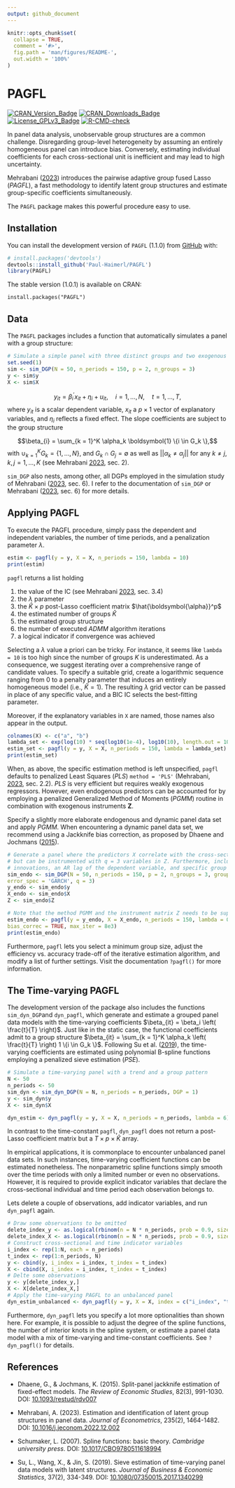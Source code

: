 ```yaml
---
output: github_document
---
```


<!-- README.md is generated from README.Rmd. Please edit that file -->

```r
knitr::opts_chunk$set(
  collapse = TRUE,
  comment = '#>',
  fig.path = 'man/figures/README-',
  out.width = '100%'
)
```

# PAGFL

<!-- badges: start -->

[![CRAN_Version_Badge](http://www.r-pkg.org/badges/version/PAGFL)](https://cran.r-project.org/package=PAGFL) [![CRAN_Downloads_Badge](https://cranlogs.r-pkg.org/badges/grand-total/PAGFL)](https://cran.r-project.org/package=PAGFL) [![License_GPLv3_Badge](https://img.shields.io/badge/License-GPLv3-yellow.svg)](https://www.gnu.org/licenses/gpl-3.0.html) [![R-CMD-check](https://github.com/Paul-Haimerl/PAGFL/actions/workflows/R-CMD-check.yaml/badge.svg)](https://github.com/Paul-Haimerl/PAGFL/actions/workflows/R-CMD-check.yaml)

<!-- badges: end -->

In panel data analysis, unobservable group structures are a common challenge. Disregarding group-level heterogeneity by assuming an entirely homogeneous panel can introduce bias. Conversely, estimating individual coefficients for each cross-sectional unit is inefficient and may lead to high uncertainty.

Mehrabani ([2023](https://doi.org/10.1016/j.jeconom.2022.12.002)) introduces the pairwise adaptive group fused Lasso (*PAGFL*), a fast methodology to identify latent group structures and estimate group-specific coefficients simultaneously.

The `PAGFL` package makes this powerful procedure easy to use.

## Installation

You can install the development version of `PAGFL` (1.1.0) from [GitHub](https://github.com/) with:

```r
# install.packages('devtools')
devtools::install_github('Paul-Haimerl/PAGFL')
library(PAGFL)
```

The stable version (1.0.1) is available on CRAN:

```         
install.packages("PAGFL")
```

## Data

The `PAGFL` packages includes a function that automatically simulates a panel with a group structure:

```r
# Simulate a simple panel with three distinct groups and two exogenous explanatory variables
set.seed(1)
sim <- sim_DGP(N = 50, n_periods = 150, p = 2, n_groups = 3)
y <- sim$y
X <- sim$X
```

$$y_{it} = \beta_i^\prime x_{it} + \eta_i + u_{it}, \quad i = 1, \dots, N, \quad t = 1, \dots, T,$$ where $y_{it}$ is a scalar dependent variable, $x_{it}$ a $p \times 1$ vector of explanatory variables, and $\eta_i$ reflects a fixed effect. The slope coefficients are subject to the group structure

$$\beta_{i} = \sum_{k = 1}^K \alpha_k \boldsymbol{1} \{i \in G_k \},$$ with $\cup_{k = 1}^K G_k = \{1, \dots, N \}$, and $G_k \cap G_j = \emptyset$ as well as $|| \alpha_k \neq \alpha_j ||$ for any $k \neq j$, $k,j = 1, \dots, K$ (see Mehrabani [2023](https://doi.org/10.1016/j.jeconom.2022.12.002), sec. 2).

`sim_DGP` also nests, among other, all DGPs employed in the simulation study of Mehrabani ([2023](https://doi.org/10.1016/j.jeconom.2022.12.002), sec. 6). I refer to the documentation of `sim_DGP` or Mehrabani ([2023](https://doi.org/10.1016/j.jeconom.2022.12.002), sec. 6) for more details.

## Applying PAGFL

To execute the PAGFL procedure, simply pass the dependent and independent variables, the number of time periods, and a penalization parameter $\lambda$.

```r
estim <- pagfl(y = y, X = X, n_periods = 150, lambda = 10)
print(estim)
```

`pagfl` returns a list holding

1.  the value of the IC (see Mehrabani [2023](https://doi.org/10.1016/j.jeconom.2022.12.002), sec. 3.4)
2.  the $\lambda$ parameter
3.  the $\widehat{K} \times p$ post-Lasso coefficient matrix $\hat{\boldsymbol{\alpha}}^p$
4.  the estimated number of groups $\widehat{K}$
5.  the estimated group structure
6.  the number of executed *ADMM* algorithm iterations
7.  a logical indicator if convergence was achieved

Selecting a $\lambda$ value a priori can be tricky. For instance, it seems like `lambda = 10` is too high since the number of groups $K$ is underestimated. As a consequence, we suggest iterating over a comprehensive range of candidate values. To specify a suitable grid, create a logarithmic sequence ranging from 0 to a penalty parameter that induces an entirely homogeneous model (i.e., $\widehat{K} = 1$). The resulting $\lambda$ grid vector can be passed in place of any specific value, and a BIC IC selects the best-fitting parameter.

Moreover, if the explanatory variables in `X` are named, those names also appear in the output.

```r
colnames(X) <- c("a", "b")
lambda_set <- exp(log(10) * seq(log10(1e-4), log10(10), length.out = 10))
estim_set <- pagfl(y = y, X = X, n_periods = 150, lambda = lambda_set)
print(estim_set)
```

When, as above, the specific estimation method is left unspecified, `pagfl` defaults to penalized Least Squares (*PLS*) `method = 'PLS'` (Mehrabani, [2023](https://doi.org/10.1016/j.jeconom.2022.12.002), sec. 2.2). *PLS* is very efficient but requires weakly exogenous regressors. However, even endogenous predictors can be accounted for by employing a penalized Generalized Method of Moments (*PGMM*) routine in combination with exogenous instruments $\boldsymbol{Z}$.

Specify a slightly more elaborate endogenous and dynamic panel data set and apply *PGMM*. When encountering a dynamic panel data set, we recommend using a Jackknife bias correction, as proposed by Dhaene and Jochmans ([2015](https://doi.org/10.1093/restud/rdv007)).

```r
# Generate a panel where the predictors X correlate with the cross-sectional innovation, 
# but can be instrumented with q = 3 variables in Z. Furthermore, include GARCH(1,1) 
# innovations, an AR lag of the dependent variable, and specific group sizes
sim_endo <- sim_DGP(N = 50, n_periods = 150, p = 2, n_groups = 3, group_proportions = c(0.2, 0.2, 0.6), 
error_spec = 'GARCH', q = 3)
y_endo <- sim_endo$y
X_endo <- sim_endo$X
Z <- sim_endo$Z

# Note that the method PGMM and the instrument matrix Z needs to be supplied
estim_endo <- pagfl(y = y_endo, X = X_endo, n_periods = 150, lambda = 0.05, method = 'PGMM', Z = Z, 
bias_correc = TRUE, max_iter = 8e3)
print(estim_endo)
```

Furthermore, `pagfl` lets you select a minimum group size, adjust the efficiency vs. accuracy trade-off of the iterative estimation algorithm, and modify a list of further settings. Visit the documentation `?pagfl()` for more information.

## The Time-varying PAGFL

The development version of the package also includes the functions `sim_dyn_DGP`and `dyn_pagfl`, which generate and estimate a grouped panel data models with the time-varying coefficients $\beta_{it} = \beta_i \left( \frac{t}{T} \right)$. Just like in the static case, the functional coefficients admit to a group structure $\beta_{it} = \sum_{k = 1}^K \alpha_k \left( \frac{t}{T} \right) 1 \{i \in G_k \}$. Following Su et al. ([2019](https://doi.org/10.1080/07350015.2017.1340299)), the time-varying coefficients are estimated using polynomial B-spline functions employing a penalized sieve estimation (*PSE*).

```r
# Simulate a time-varying panel with a trend and a group pattern
N <- 50
n_periods <- 50
sim_dyn <- sim_dyn_DGP(N = N, n_periods = n_periods, DGP = 1)
y <- sim_dyn$y
X <- sim_dyn$X

dyn_estim <- dyn_pagfl(y = y, X = X, n_periods = n_periods, lambda = 6)
```

In contrast to the time-constant `pagfl`, `dyn_pagfl` does not return a post-Lasso coefficient matrix but a $T \times p \times \widehat{K}$ array.

In empirical applications, it is commonplace to encounter unbalanced panel data sets. In such instances, time-varying coefficient functions can be estimated nonetheless. The nonparametric spline functions simply smooth over the time periods with only a limited number or even no observations. However, it is required to provide explicit indicator variables that declare the cross-sectional individual and time period each observation belongs to.

Lets delete a couple of observations, add indicator variables, and run `dyn_pagfl` again.

```r
# Draw some observations to be omitted
delete_index_y <- as.logical(rbinom(n = N * n_periods, prob = 0.9, size = 1))
delete_index_X <- as.logical(rbinom(n = N * n_periods, prob = 0.9, size = 1))
# Construct cross-sectional and time indicator variables
i_index <- rep(1:N, each = n_periods)
t_index <- rep(1:n_periods, N)
y <- cbind(y, i_index = i_index, t_index = t_index)
X <- cbind(X, i_index = i_index, t_index = t_index)
# Delte some observations
y <- y[delete_index_y,]
X <- X[delete_index_X,]
# Apply the time-varying PAGFL to an unbalanced panel
dyn_estim_unbalanced <- dyn_pagfl(y = y, X = X, index = c("i_index", "t_index"), lambda = 6)
```



Furthermore, `dyn_pagfl` lets you specify a lot more optionalities than shown here. For example, it is possible to adjust the degree of the spline functions, the number of interior knots in the spline system, or estimate a panel data model with a mix of time-varying and time-constant coefficients. See `?dyn_pagfl()` for details.

## References

-   Dhaene, G., & Jochmans, K. (2015). Split-panel jackknife estimation of fixed-effect models. *The Review of Economic Studies*, 82(3), 991-1030. DOI: [10.1093/restud/rdv007](https://doi.org/10.1093/restud/rdv007)

-   Mehrabani, A. (2023). Estimation and identification of latent group structures in panel data. *Journal of Econometrics*, 235(2), 1464-1482. DOI: [10.1016/j.jeconom.2022.12.002](https://doi.org/10.1016/j.jeconom.2022.12.002)

-   Schumaker, L. (2007). Spline functions: basic theory. *Cambridge university press*. DOI: [10.1017/CBO9780511618994](https://doi.org/10.1017/CBO9780511618994)

-   Su, L., Wang, X., & Jin, S. (2019). Sieve estimation of time-varying panel data models with latent structures. *Journal of Business & Economic Statistics*, 37(2), 334-349. DOI: [10.1080/07350015.2017.1340299](https://doi.org/10.1080/07350015.2017.1340299)
